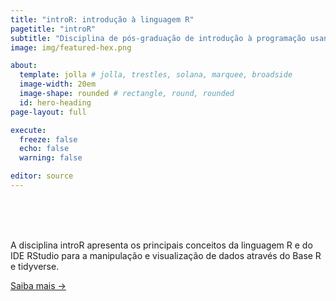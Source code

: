 ```yaml
---
title: "introR: introdução à linguagem R"
pagetitle: "introR"
subtitle: "Disciplina de pós-graduação de introdução à programação usando a linguagem R com foco em dados ecológicos."
image: img/featured-hex.png

about:
  template: jolla # jolla, trestles, solana, marquee, broadside
  image-width: 20em
  image-shape: rounded # rectangle, round, rounded
  id: hero-heading
page-layout: full

execute: 
  freeze: false
  echo: false
  warning: false

editor: source
---
```


<br><br><br>

::: {#hero-heading}

A disciplina introR apresenta os principais conceitos da linguagem R e do IDE RStudio para a manipulação e visualização de dados através do Base R e tidyverse.

[Saiba mais &rarr;](/syllabus){.about-links .subtitle}

:::
<!-- hero-heading -->
